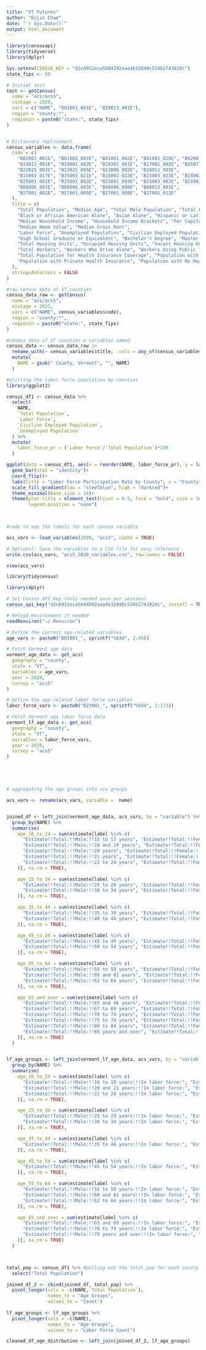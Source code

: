 ```yaml
---
title: "VT Futures"
author: "Eujin Chae"
date: "`r Sys.Date()`"
output: html_document
---
```



```r
library(censusapi)
library(tidyverse)
library(dplyr)

Sys.setenv(CENSUS_KEY = "d2c6932eca5b04592aaa4b32840c534b274382dc")
state_fips <- 50

# Initial test
test <- getCensus(
  name = "acs/acs5",
  vintage = 2020,
  vars = c("NAME", "B01001_001E", "B19013_001E"),
  region = "county:*",
  regionin = paste0("state:", state_fips)
)


# Dictionary replacement
census_variables <- data.frame(
  code = c(
    "B01003_001E", "B01002_001E", "B01001_002E", "B01001_026E", "B02001_002E", "B02001_003E", "B02001_005E", "B03001_003E",
    "B19013_001E", "B19001_002E", "B19301_001E", "B17001_002E", "B25077_001E", "B25064_001E",
    "B23025_002E", "B23025_005E", "B23006_002E", "B24011_001E",
    "B15003_017E", "B15003_021E", "B15003_022E", "B15003_023E", "B15003_024E",
    "B25001_001E", "B25002_002E", "B25002_003E", "B25003_002E", "B25003_003E",
    "B08006_001E", "B08006_003E", "B08006_008E", "B08013_001E",
    "B27001_001E", "B27001_005E", "B27001_008E", "B27001_012E"
  ),
  title = c(
    "Total Population", "Median Age", "Total Male Population", "Total Female Population", "White Alone", 
    "Black or African American Alone", "Asian Alone", "Hispanic or Latino Population",
    "Median Household Income", "Household Income Brackets", "Per Capita Income", "Population Below Poverty Level", 
    "Median Home Value", "Median Gross Rent",
    "Labor Force", "Unemployed Population", "Civilian Employed Population", "Industry for Civilian Employed Population",
    "High School Graduate or Equivalent", "Bachelor's Degree", "Master's Degree", "Professional School Degree", "Doctorate Degree",
    "Total Housing Units", "Occupied Housing Units", "Vacant Housing Units", "Owner-Occupied Housing Units", "Renter-Occupied Housing Units",
    "Total Workers", "Workers Who Drive Alone", "Workers Using Public Transport", "Mean Travel Time to Work (Minutes)",
    "Total Population for Health Insurance Coverage", "Population with Public Health Insurance", 
    "Population with Private Health Insurance", "Population with No Health Insurance"
  ),
  stringsAsFactors = FALSE
)

#raw census data of VT counties
census_data_raw <- getCensus(
  name = "acs/acs5",
  vintage = 2022,
  vars = c("NAME", census_variables$code),
  region = "county:*",
  regionin = paste0("state:", state_fips)
)

#census data of VT counties w variables named  
census_data <- census_data_raw |> 
  rename_with(~ census_variables$title, .cols = any_of(census_variables$code)) |> 
  mutate(
    NAME = gsub(" County, Vermont", "", NAME)
  )

```

```r
#plotting the labor force population by counties
library(ggplot2)

census_df1 <- census_data %>% 
  select(
    NAME, 
    `Total Population`, 
    `Labor Force`, 
    `Civilian Employed Population`, 
    `Unemployed Population`
  ) %>% 
  mutate(
    labor_force_pr = (`Labor Force`/`Total Population`)*100
  )

ggplot(data = census_df1, aes(x = reorder(NAME, labor_force_pr), y = labor_force_pr, fill = labor_force_pr))+
  geom_bar(stat = "identity")+
  coord_flip()+
  labs(title = "Labor Force Participation Rate by County", x = "County", y = "Labor Force Participation Rate (%) ")+
  scale_fill_gradient(low = "steelblue", high = "darkred")+  
  theme_minimal(base_size = 14)+
  theme(plot.title = element_text(hjust = 0.5, face = "bold", size = 16),
        legend.position = "none")

  
```


```r
#code to see the labels for each census variable

acs_vars <- load_variables(2020, "acs5", cache = TRUE)

# Optional: Save the variables to a CSV file for easy reference
write.csv(acs_vars, "acs5_2020_variables.csv", row.names = FALSE)

view(acs_vars)

```



```r
library(tidycensus)

library(dplyr)

# Set Census API Key (only needed once per session)
census_api_key("d2c6932eca5b04592aaa4b32840c534b274382dc", install = TRUE, overwrite = TRUE)

# Reload environment if needed
readRenviron("~/.Renviron")

# Define the correct age-related variables
age_vars <- paste0("B01001_", sprintf("%03d", 2:49))

# Fetch Vermont age data
vermont_age_data <- get_acs(
  geography = "county",
  state = "VT",
  variables = age_vars,
  year = 2020,
  survey = "acs5"
)

# Define the age-related labor force variables
labor_force_vars <- paste0("B23001_", sprintf("%03d", 1:173))

# Fetch Vermont age labor force data
vermont_lf_age_data <- get_acs(
  geography = "county",
  state = "VT",
  variables = labor_force_vars,
  year = 2020,
  survey = "acs5"
)





# aggregating the age groups into six groups

acs_vars <- rename(acs_vars, variable =  name)


joined_df <- left_join(vermont_age_data, acs_vars, by = "variable") %>%
  group_by(NAME) %>%
  summarise(
    age_16_to_24 = sum(estimate[label %in% c(
      "Estimate!!Total:!!Male:!!15 to 17 years", "Estimate!!Total:!!Female:!!15 to 17 years",
      "Estimate!!Total:!!Male:!!18 and 19 years", "Estimate!!Total:!!Female:!!18 and 19 years",
      "Estimate!!Total:!!Male:!!20 years", "Estimate!!Total:!!Female:!!20 years",
      "Estimate!!Total:!!Male:!!21 years", "Estimate!!Total:!!Female:!!21 years",
      "Estimate!!Total:!!Male:!!22 to 24 years", "Estimate!!Total:!!Female:!!22 to 24 years"
    )], na.rm = TRUE),

    age_25_to_34 = sum(estimate[label %in% c(
      "Estimate!!Total:!!Male:!!25 to 29 years", "Estimate!!Total:!!Female:!!25 to 29 years",
      "Estimate!!Total:!!Male:!!30 to 34 years", "Estimate!!Total:!!Female:!!30 to 34 years"
    )], na.rm = TRUE),

    age_35_to_44 = sum(estimate[label %in% c(
      "Estimate!!Total:!!Male:!!35 to 39 years", "Estimate!!Total:!!Female:!!35 to 39 years",
      "Estimate!!Total:!!Male:!!40 to 44 years", "Estimate!!Total:!!Female:!!40 to 44 years"
    )], na.rm = TRUE),

    age_45_to_54 = sum(estimate[label %in% c(
      "Estimate!!Total:!!Male:!!45 to 49 years", "Estimate!!Total:!!Female:!!45 to 49 years",
      "Estimate!!Total:!!Male:!!50 to 54 years", "Estimate!!Total:!!Female:!!50 to 54 years"
    )], na.rm = TRUE),

    age_55_to_64 = sum(estimate[label %in% c(
      "Estimate!!Total:!!Male:!!55 to 59 years", "Estimate!!Total:!!Female:!!55 to 59 years",
      "Estimate!!Total:!!Male:!!60 and 61 years", "Estimate!!Total:!!Female:!!60 and 61 years",
      "Estimate!!Total:!!Male:!!62 to 64 years", "Estimate!!Total:!!Female:!!62 to 64 years"
    )], na.rm = TRUE),

    age_65_and_over = sum(estimate[label %in% c(
      "Estimate!!Total:!!Male:!!65 and 66 years", "Estimate!!Total:!!Female:!!65 and 66 years",
      "Estimate!!Total:!!Male:!!67 to 69 years", "Estimate!!Total:!!Female:!!67 to 69 years",
      "Estimate!!Total:!!Male:!!70 to 74 years", "Estimate!!Total:!!Female:!!70 to 74 years",
      "Estimate!!Total:!!Male:!!75 to 79 years", "Estimate!!Total:!!Female:!!75 to 79 years",
      "Estimate!!Total:!!Male:!!80 to 84 years", "Estimate!!Total:!!Female:!!80 to 84 years",
      "Estimate!!Total:!!Male:!!85 years and over", "Estimate!!Total:!!Female:!!85 years and over"
    )], na.rm = TRUE)
  )


lf_age_groups <- left_join(vermont_lf_age_data, acs_vars, by = "variable") %>%
  group_by(NAME) %>% 
  summarise(
    age_16_to_24 = sum(estimate[label %in% c(
      "Estimate!!Total:!!Male:!!16 to 19 years:!!In labor force:", "Estimate!!Total:!!Female:!!16 to 19 years:!!In labor force:",
      "Estimate!!Total:!!Male:!!20 and 21 years:!!In labor force:", "Estimate!!Total:!!Female:!!20 and 21 years:!!In labor force:",
      "Estimate!!Total:!!Male:!!22 to 24 years:!!In labor force:", "Estimate!!Total:!!Female:!!22 to 24 years:!!In labor force:"
    )], na.rm = TRUE),

    age_25_to_34 = sum(estimate[label %in% c(
      "Estimate!!Total:!!Male:!!25 to 29 years:!!In labor force:", "Estimate!!Total:!!Female:!!25 to 29 years:!!In labor force:",
      "Estimate!!Total:!!Male:!!30 to 34 years:!!In labor force:", "Estimate!!Total:!!Female:!!30 to 34 years:!!In labor force:"
    )], na.rm = TRUE),

    age_35_to_44 = sum(estimate[label %in% c(
      "Estimate!!Total:!!Male:!!35 to 44 years:!!In labor force:", "Estimate!!Total:!!Female:!!35 to 44 years:!!In labor force:"
    )], na.rm = TRUE),

    age_45_to_54 = sum(estimate[label %in% c(
      "Estimate!!Total:!!Male:!!45 to 54 years:!!In labor force:", "Estimate!!Total:!!Female:!!45 to 54 years:!!In labor force:"
    )], na.rm = TRUE),

    age_55_to_64 = sum(estimate[label %in% c(
      "Estimate!!Total:!!Male:!!55 to 59 years:!!In labor force:", "Estimate!!Total:!!Female:!!55 to 59 years:!!In labor force:",
      "Estimate!!Total:!!Male:!!60 and 61 years:!!In labor force:", "Estimate!!Total:!!Female:!!60 and 61 years:!!In labor force:",
      "Estimate!!Total:!!Male:!!62 to 64 years:!!In labor force:", "Estimate!!Total:!!Female:!!62 to 64 years:!!In labor force:"
    )], na.rm = TRUE),

    age_65_and_over = sum(estimate[label %in% c(
      "Estimate!!Total:!!Male:!!65 and 69 years:!!In labor force:", "Estimate!!Total:!!Female:!!65 and 69 years:!!In labor force:",
      "Estimate!!Total:!!Male:!!70 to 74 years:!!In labor force:", "Estimate!!Total:!!Female:!!70 to 74 years:!!In labor force:",
      "Estimate!!Total:!!Male:!!75 years and over:!!In labor force:", "Estimate!!Total:!!Female:!!75 years and over:!!In labor force:"
    )], na.rm = TRUE)
  )



total_pop <- census_df1 %>% #pulling out the total_pop for each county
  select("Total Population")

joined_df_2 <- cbind(joined_df, total_pop) %>% 
  pivot_longer(cols = -c(NAME,`Total Population`),
               names_to = "Age Groups",
               values_to = "Count")
  
lf_age_groups <- lf_age_groups %>% 
  pivot_longer(cols = -c(NAME),
               names_to = "Age Groups",
               values_to = "Labor Force Count")

cleaned_df_age_distrbution <- left_join(joined_df_2, lf_age_groups)

```



